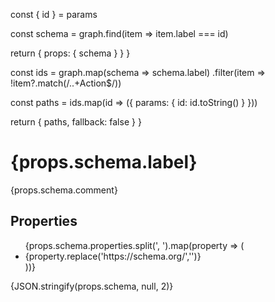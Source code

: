 

  const { id } = params

  const schema = graph.find(item => item.label === id)

  return {
    props: {
      schema
    }
  }
}


  const ids = graph.map(schema => schema.label)
                     .filter(item => !item?.match(/..+Action$/))

  const paths = ids.map(id => ({ params: { id: id.toString() } }))

  return {
    paths,
    fallback: false
  }
}


# {props.schema.label}

{props.schema.comment}

## Properties

<ul>
{props.schema.properties.split(', ').map(property => (
  <li>
    <Link href={`/Properties/${property.replace('https://schema.org/','')}`}>{property.replace('https://schema.org/','')}</Link>
  </li>
))}
</ul>

{JSON.stringify(props.schema, null, 2)}

